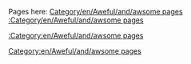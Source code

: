 Pages here:
[[Category/en/Aweful/and/awsome pages]]
[[:Category/en/Aweful/and/awsome pages]]
{{Category/en/Aweful/and/awsome pages}}

[[Category:en/Aweful/and/awsome pages]]
[[:Category:en/Aweful/and/awsome pages]]
{{Category:en/Aweful/and/awsome pages}}